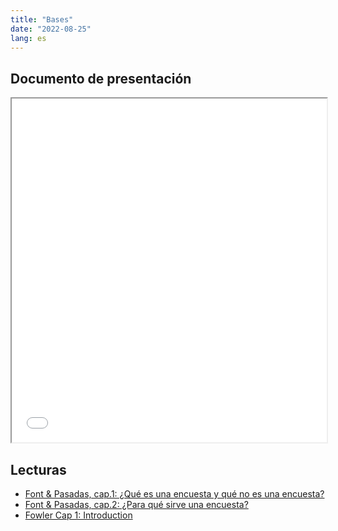 ---
title: "Bases"
date: "2022-08-25"
lang: es
---

## Documento de presentación
 
<iframe src=/slides/02-bases/02-bases.html height="550" width=100% allowfullscreen="true">
</iframe> 


## Lecturas

- [Font & Pasadas, cap.1: ¿Qué es una encuesta y qué no es una encuesta?](files/lecturas/Font&Pasadas2016LasEncuestasdeOpinion.pdf) <br>
- [Font & Pasadas, cap.2: ¿Para qué sirve una encuesta?](files/lecturas/Font&Pasadas2016LasEncuestasdeOpinion.pdf) <br>
- [Fowler Cap 1: Introduction](files/lecturas/Fowler2013Survey Research Methods.pdf)



